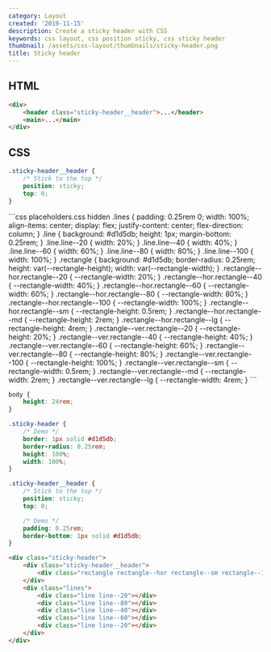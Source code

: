 ```yaml
---
category: Layout
created: '2019-11-15'
description: Create a sticky header with CSS
keywords: css layout, css position sticky, css sticky header
thumbnail: /assets/css-layout/thumbnails/sticky-header.png
title: Sticky header
---
```


## HTML

```html
<div>
    <header class="sticky-header__header">...</header>
    <main>...</main>
</div>
```

## CSS

```css
.sticky-header__header {
    /* Stick to the top */
    position: sticky;
    top: 0;
}
```

<Playground>
```css placeholders.css hidden
.lines {
    padding: 0.25rem 0;
    width: 100%;
    align-items: center;
    display: flex;
    justify-content: center;
    flex-direction: column;
}
.line {
    background: #d1d5db;
    height: 1px;
    margin-bottom: 0.25rem;
}
.line.line--20 {
    width: 20%;
}
.line.line--40 {
    width: 40%;
}
.line.line--60 {
    width: 60%;
}
.line.line--80 {
    width: 80%;
}
.line.line--100 {
    width: 100%;
}
.rectangle {
    background: #d1d5db;
    border-radius: 0.25rem;
    height: var(--rectangle-height);
    width: var(--rectangle-width);
}
.rectangle--hor.rectangle--20 {
    --rectangle-width: 20%;
}
.rectangle--hor.rectangle--40 {
    --rectangle-width: 40%;
}
.rectangle--hor.rectangle--60 {
    --rectangle-width: 60%;
}
.rectangle--hor.rectangle--80 {
    --rectangle-width: 80%;
}
.rectangle--hor.rectangle--100 {
    --rectangle-width: 100%;
}
.rectangle--hor.rectangle--sm {
    --rectangle-height: 0.5rem;
}
.rectangle--hor.rectangle--md {
    --rectangle-height: 2rem;
}
.rectangle--hor.rectangle--lg {
    --rectangle-height: 4rem;
}
.rectangle--ver.rectangle--20 {
    --rectangle-height: 20%;
}
.rectangle--ver.rectangle--40 {
    --rectangle-height: 40%;
}
.rectangle--ver.rectangle--60 {
    --rectangle-height: 60%;
}
.rectangle--ver.rectangle--80 {
    --rectangle-height: 80%;
}
.rectangle--ver.rectangle--100 {
    --rectangle-height: 100%;
}
.rectangle--ver.rectangle--sm {
    --rectangle-width: 0.5rem;
}
.rectangle--ver.rectangle--md {
    --rectangle-width: 2rem;
}
.rectangle--ver.rectangle--lg {
    --rectangle-width: 4rem;
}
```

```css styles.css hidden
body {
    height: 24rem;
}

.sticky-header {
    /* Demo */
    border: 1px solid #d1d5db;
    border-radius: 0.25rem;
    height: 100%;
    width: 100%;
}

.sticky-header__header {
    /* Stick to the top */
    position: sticky;
    top: 0;

    /* Demo */
    padding: 0.25rem;
    border-bottom: 1px solid #d1d5db;
}
```

```html index.html hidden
<div class="sticky-header">
    <div class="sticky-header__header">
        <div class="rectangle rectangle--hor rectangle--sm rectangle--100"></div>
    </div>
    <div class="lines">
        <div class="line line--20"></div>
        <div class="line line--80"></div>
        <div class="line line--40"></div>
        <div class="line line--60"></div>
        <div class="line line--20"></div>
    </div>
</div>
```
</Playground>
